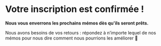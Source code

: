 # Votre inscription est confirmée !

**Nous vous enverrons les prochains mémos dès qu'ils seront prêts.**

Nous avons besoins de vos retours : répondez à n’importe lequel de nos mémos pour nous dire comment nous pourrions les améliorer 🙂
